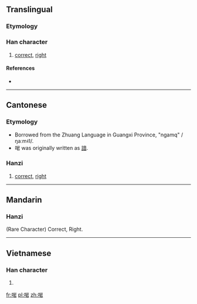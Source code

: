 ==Translingual==

===Etymology===
{{Han compound|口|alt1=口|t1=mouth|岩|ls=psc|c1=s|c2=p}}

===Han character===
{{Han char|rn=30|rad=口|as=08|sn=11|four=|canj=口山一口 (RUMR)|ids=⿰[[口]][[岩]]}}

# {{context|Cantonese|lang=mul}} [[correct]], [[right]]

====References====
* {{Han ref|kx=0196.261|hdz=10641.081|uh=5571|ud=21873}}

----

==Cantonese==

===Etymology===
* Borrowed from the Zhuang Language in Guangxi Province, "ngamq" /ŋaːm˧˥/.
* 啱 was originally written as [[諳]].

===Hanzi===
{{yue-hanzi|jyut=[[ngaam1]]|y=ngaam1}}
# [[correct]], [[right]]

----

==Mandarin==

===Hanzi===
{{cmn-hanzi|pin=[[yān]] ([[yan1]])|wg=yen<sup>1</sup>}}

(Rare Character) Correct, Right.

----

==Vietnamese==

===Han character===
{{vi-hantu|[[nhàm]]|rs=口08}}

# {{defn|lang=vi|sort=口08}}

[[fr:啱]]
[[pl:啱]]
[[zh:啱]]